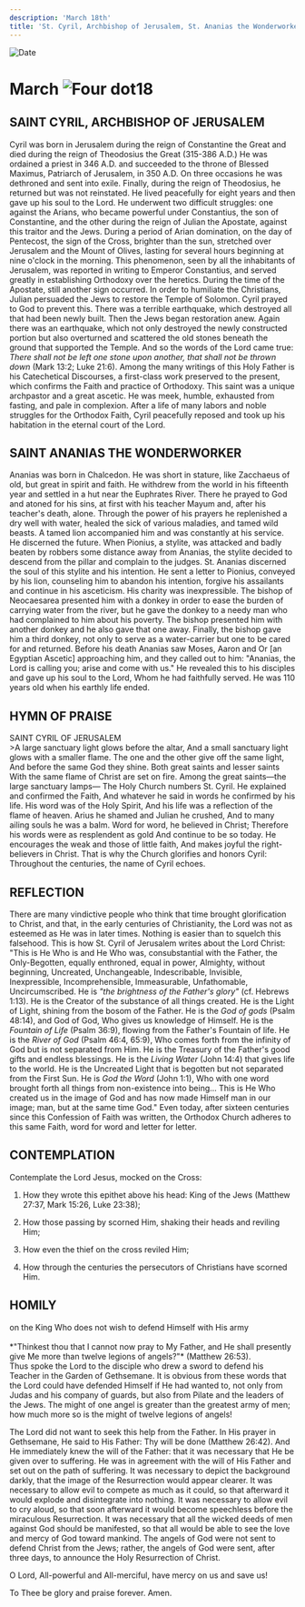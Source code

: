 ```yaml
---
description: 'March 18th'
title: 'St. Cyril, Archbishop of Jerusalem, St. Ananias the Wonderworker'
---
```


<CustomPaginator />
<RunningHead />

<Image src="/title-imprint.png" height={68} width={50} alt="Date" className="title-imprint"/>

# <div id="date">March <Image className="four-dot" src="/four-dot.png" height={15} width={15} alt="Four dot" />18</div>

## SAINT CYRIL, ARCHBISHOP OF JERUSALEM

Cyril was born in Jerusalem during the reign of Constantine the Great and died during the reign of Theodosius the Great (315-386 A.D.) He was ordained a priest in 346 A.D. and succeeded to the throne of Blessed Maximus, Patriarch of Jerusalem, in 350 A.D. On three occasions he was dethroned and sent into exile. Finally, during the reign of Theodosius, he returned but was not reinstated. He lived peacefully for eight years and then gave up his soul to the Lord. He underwent two difficult struggles: one against the Arians, who became powerful under Constantius, the son of Constantine, and the other during the reign of Julian the Apostate, against this traitor and the Jews. During a period of Arian domination, on the day of Pentecost, the sign of the Cross, brighter than the sun, stretched over Jerusalem and the Mount of Olives, lasting for several hours beginning at nine o'clock in the morning. This phenomenon, seen by all the inhabitants of Jerusalem, was reported in writing to Emperor Constantius, and served greatly in establishing Orthodoxy over the heretics. During the time of the Apostate, still another sign occurred. In order to humiliate the Christians, Julian persuaded the Jews to restore the Temple of Solomon. Cyril prayed to God to prevent this. There was a terrible earthquake, which destroyed all that had been newly built. Then the Jews began restoration anew. Again there was an earthquake, which not only destroyed the newly constructed portion but also overturned and scattered the old stones beneath the ground that supported the Temple. And so the words of the Lord came true: *There shall not be left one stone upon another, that shall not be thrown down* (Mark 13:2; Luke 21:6). Among the many writings of this Holy Father is his Catechetical Discourses, a first-class work preserved to the present, which confirms the Faith and practice of Orthodoxy. This saint was a unique archpastor and a great ascetic. He was meek, humble, exhausted from fasting, and pale in complexion. After a life of many labors and noble struggles for the Orthodox Faith, Cyril peacefully reposed and took up his habitation in the eternal court of the Lord.

## SAINT ANANIAS THE WONDERWORKER

Ananias was born in Chalcedon. He was short in stature, like Zacchaeus of old, but great in spirit and faith. He withdrew from the world in his fifteenth year and settled in a hut near the Euphrates River. There he prayed to God and atoned for his sins, at first with his teacher Mayum and, after his teacher's death, alone. Through the power of his prayers he replenished a dry well with water, healed the sick of various maladies, and tamed wild beasts. A tamed lion accompanied him and was constantly at his service. He discerned the future. When Pionius, a stylite, was attacked and badly beaten by robbers some distance away from Ananias, the stylite decided to descend from the pillar and complain to the judges. St. Ananias discerned the soul of this stylite and his intention. He sent a letter to Pionius, conveyed by his lion, counseling him to abandon his intention, forgive his assailants and continue in his asceticism. His charity was inexpressible. The bishop of Neocaesarea presented him with a donkey in order to ease the burden of carrying water from the river, but he gave the donkey to a needy man who had complained to him about his poverty. The bishop presented him with another donkey and he also gave that one away. Finally, the bishop gave him a third donkey, not only to serve as a water-carrier but one to be cared for and returned. Before his death Ananias saw Moses, Aaron and Or [an Egyptian Ascetic] approaching him, and they called out to him: "Ananias, the Lord is calling you; arise and come with us." He revealed this to his disciples and gave up his soul to the Lord, Whom he had faithfully served. He was 110 years old when his earthly life ended.


## HYMN OF PRAISE
<div style={{textAlign:'center', color:'crimson', fontWeight:'bold'}}>
SAINT CYRIL OF JERUSALEM
</div>
>A large sanctuary light glows before the altar,  
And a small sanctuary light glows with a smaller flame.  
The one and the other give off the same light,  
And before the same God they shine.  
Both great saints and lesser saints  
With the same flame of Christ are set on fire.  
Among the great saints—the large sanctuary lamps—  
The Holy Church numbers St. Cyril.  
He explained and confirmed the Faith,  
And whatever he said in words he confirmed by his life.  
His word was of the Holy Spirit,  
And his life was a reflection of the flame of heaven.  
Arius he shamed and Julian he crushed,  
And to many ailing souls he was a balm.  
Word for word, he believed in Christ;  
Therefore his words were as resplendent as gold  
And continue to be so today.  
He encourages the weak and those of little faith,  
And makes joyful the right-believers in Christ.  
That is why the Church glorifies and honors Cyril:  
Throughout the centuries, the name of Cyril echoes.  


## REFLECTION

There are many vindictive people who think that time brought glorification to Christ, and that, in the early centuries of Christianity, the Lord was not as esteemed as He was in later times. Nothing is easier than to squelch this falsehood. This is how St. Cyril of Jerusalem writes about the Lord Christ: "This is He Who is and He Who was, consubstantial with the Father, the Only-Begotten, equally enthroned, equal in power, Almighty, without beginning, Uncreated, Unchangeable, Indescribable, Invisible, Inexpressible, Incomprehensible, Immeasurable, Unfathomable, Uncircumscribed. He is *"the brightness of the Father's glory"* (cf. Hebrews 1:13). He is the Creator of the substance of all things created. He is the Light of Light, shining from the bosom of the Father. He is the *God of gods* (Psalm 48:14), and God of God, Who gives us knowledge of Himself. He is the *Fountain of Life* (Psalm 36:9), flowing from the Father's Fountain of life. He is the *River of God* (Psalm 46:4, 65:9), Who comes forth from the infinity of God but is not separated from Him. He is the Treasury of the Father's good gifts and endless blessings. He is the *Living Water* (John 14:4) that gives life to the world. He is the Uncreated Light that is begotten but not separated from the First Sun. He is *God the Word* (John 1:1), Who with one word brought forth all things from non-existence into being... This is He Who created us in the image of God and has now made Himself man in our image; man, but at the same time God." Even today, after sixteen centuries since this Confession of Faith was written, the Orthodox Church adheres to this same Faith, word for word and letter for letter.


## CONTEMPLATION

Contemplate the Lord Jesus, mocked on the Cross:

1. How they wrote this epithet above his head: King of the Jews (Matthew 27:37, Mark 15:26, Luke 23:38);

2. How those passing by scorned Him, shaking their heads and reviling Him;

3. How even the thief on the cross reviled Him;

4. How through the centuries the persecutors of Christians have scorned Him.


## HOMILY
<div style={{textAlign:'center', color:'crimson', fontWeight:'bold'}}>
on the King Who does not wish to defend Himself with His army
</div><br />
<div style={{textAlign:'right'}}>
*"Thinkest thou that I cannot now pray to My Father, and He shall presently give Me more than twelve legions of angels?"* (Matthew 26:53).
</div>
Thus spoke the Lord to the disciple who drew a sword to defend his Teacher in the Garden of Gethsemane. It is obvious from these words that the Lord could have defended Himself if He had wanted to, not only from Judas and his company of guards, but also from Pilate and the leaders of the Jews. The might of one angel is greater than the greatest army of men; how much more so is the might of twelve legions of angels!

The Lord did not want to seek this help from the Father. In His prayer in Gethsemane, He said to His Father: Thy will be done (Matthew 26:42). And He immediately knew the will of the Father: that it was necessary that He be given over to suffering. He was in agreement with the will of His Father and set out on the path of suffering. It was necessary to depict the background darkly, that the image of the Resurrection would appear clearer. It was necessary to allow evil to compete as much as it could, so that afterward it would explode and disintegrate into nothing. It was necessary to allow evil to cry aloud, so that soon afterward it would become speechless before the miraculous Resurrection. It was necessary that all the wicked deeds of men against God should be manifested, so that all would be able to see the love and mercy of God toward mankind. The angels of God were not sent to defend Christ from the Jews; rather, the angels of God were sent, after three days, to announce the Holy Resurrection of Christ.

O Lord, All-powerful and All-merciful, have mercy on us and save us!

To Thee be glory and praise forever. Amen.